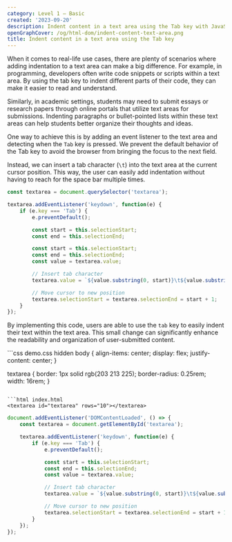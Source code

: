 ```yaml
---
category: Level 1 — Basic
created: '2023-09-20'
description: Indent content in a text area using the Tab key with JavaScript DOM
openGraphCover: /og/html-dom/indent-content-text-area.png
title: Indent content in a text area using the Tab key
---
```


When it comes to real-life use cases, there are plenty of scenarios where adding indentation to a text area can make a big difference. For example, in programming, developers often write code snippets or scripts within a text area. By using the tab key to indent different parts of their code, they can make it easier to read and understand.

Similarly, in academic settings, students may need to submit essays or research papers through online portals that utilize text areas for submissions. Indenting paragraphs or bullet-pointed lists within these text areas can help students better organize their thoughts and ideas.

One way to achieve this is by adding an event listener to the text area and detecting when the `Tab` key is pressed. We prevent the default behavior of the Tab key to avoid the browser from bringing the focus to the next field.

Instead, we can insert a tab character (`\t`) into the text area at the current cursor position. This way, the user can easily add indentation without having to reach for the space bar multiple times.

```js
const textarea = document.querySelector('textarea');

textarea.addEventListener('keydown', function(e) {
    if (e.key === 'Tab') {
        e.preventDefault();

        const start = this.selectionStart;
        const end = this.selectionEnd;

        const start = this.selectionStart;
        const end = this.selectionEnd;
        const value = textarea.value;

        // Insert tab character
        textarea.value = `${value.substring(0, start)}\t${value.substring(end)}`;

        // Move cursor to new position
        textarea.selectionStart = textarea.selectionEnd = start + 1;
    }
});
```

By implementing this code, users are able to use the `tab` key to easily indent their text within the text area. This small change can significantly enhance the readability and organization of user-submitted content.

<Playground>
```css demo.css hidden
body {
    align-items: center;
    display: flex;
    justify-content: center;
}

textarea {
    border: 1px solid rgb(203 213 225);
    border-radius: 0.25rem;
    width: 16rem;
}
```

```html index.html
<textarea id="textarea" rows="10"></textarea>
```

```js scripts.js
document.addEventListener('DOMContentLoaded', () => {
    const textarea = document.getElementById('textarea');

    textarea.addEventListener('keydown', function(e) {
        if (e.key === 'Tab') {
            e.preventDefault();

            const start = this.selectionStart;
            const end = this.selectionEnd;
            const value = textarea.value;

            // Insert tab character
            textarea.value = `${value.substring(0, start)}\t${value.substring(end)}`;

            // Move cursor to new position
            textarea.selectionStart = textarea.selectionEnd = start + 1;
        }
    });
});
```
</Playground>
